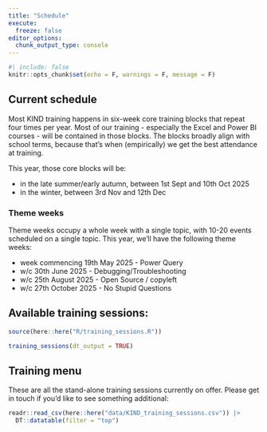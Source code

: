 ---
title: "Schedule"
execute: 
  freeze: false
editor_options: 
  chunk_output_type: console
---

```{r}
#| include: false
knitr::opts_chunk$set(echo = F, warnings = F, message = F)
```

## Current schedule

Most KIND training happens in six-week core training blocks that repeat four times per year. Most of our training - especially the Excel and Power BI courses - will be contained in those blocks. The blocks broadly align with school terms, because that's when (empirically) we get the best attendance at training.

This year, those core blocks will be:

- in the late summer/early autumn, between 1st Sept and 10th Oct 2025
- in the winter, between 3rd Nov and 12th Dec

### Theme weeks

Theme weeks occupy a whole week with a single topic, with 10-20 events scheduled on a single topic. This year, we'll have the following theme weeks:

+ week commencing 19th May 2025 - Power Query
+ w/c 30th June 2025 - Debugging/Troubleshooting
+ w/c 25th August 2025 - Open Source / copyleft
+ w/c 27th October 2025 - No Stupid Questions


## Available training sessions:

```{r}
source(here::here("R/training_sessions.R"))

training_sessions(dt_output = TRUE) 
```

## Training menu

These are all the stand-alone training sessions currently on offer. Please get in touch if you'd like to see something additional:

```{r}
readr::read_csv(here::here("data/KIND_training_sessions.csv")) |>
  DT::datatable(filter = "top")
```
